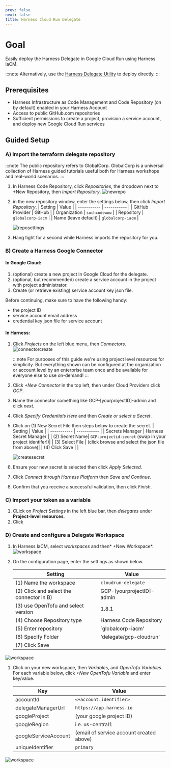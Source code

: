 ```yaml
---
prev: false
next: false
title: Harness Cloud Run Delegate
---
```


# Goal

Easily deploy the Harness Delegate in Google Cloud Run using Harness IaCM.

:::note
Alternatively, use the [Harness Delegate Utility](/harness_delegate_utility) to deploy directly.
:::

## Prerequisites

- Harness Infrastructure as Code Management and Code Repository (on by default) enabled in your Harness Account
- Access to public GitHub.com repositories
- Sufficient permissions to create a project, provision a service account, and deploy new Google Cloud Run services

## Guided Setup

### A) Import the terraform delegate repository

:::note
The public repository refers to GlobalCorp. GlobalCorp is a universal collection of Harness guided tutorials useful both for Harness workshops and real-world scenarios.
:::

1. In Harness Code Repository, click _Repositories_, the dropdown next to +New Repository, then _Import Repository_.
   ![newrepo](/images/delegate0.png)
2. in the new repository window, enter the settings below, then click _Import Repository_.
   | Setting | Value |
   | ----------- | ----------- |
   | GitHub Provider | GitHub |
   | Organization | `suchcodewow` |
   | Repository | `globalcorp-iacm` |
   | Name (leave default) | `globalcorp-iacm` |

   ![reposettings](/images/delegate00.png)

3. Hang tight for a second while Harness imports the repository for you.

### B) Create a Harness Google Connector

#### In Google Cloud:

1. (optional) create a new project in Google Cloud for the delegate.
1. (optional, but recommended) create a service account in the project with project administrator.
1. Create (or retrieve existing) service account key json file.

Before continuing, make sure to have the following handy:

- the project ID
- service account email address
- credential key json file for service account

#### In Harness:

1. Click _Projects_ on the left blue menu, then _Connectors_.
   ![connectorcreate](/images/delegate000.png)

   :::note
   For purposes of this guide we're using project level resources for simplicity. But everything shown can be configured at the organization or account level by an enterprise team once and be available for everyone else to use on-demand!
   :::

1. Click _+New Connector_ in the top left, then under Cloud Providers click _GCP_.
1. Name the connector something like GCP-[yourprojectID]-admin and click _next_.
1. Click _Specify Credentials Here_ and then _Create or select a Secret_.
1. Click on (1) New Secret File then steps below to create the secret.
   | Setting | Value |
   | ----------- | ----------- |
   | Secrets Manager | Harness Secret Manager |
   | (2) Secret Name| `GCP-projectid-secret` (swap in your project identifer!)|
   | (3) Select File | (click browse and select the json file from above)|
   | (4) Click Save | |

   ![createsecret](/images/delegate1.png)

1. Ensure your new secret is selected then click _Apply Selected_.
1. Click _Connect through Harness Platform_ then _Save and Continue_.
1. Confirm that you receive a successful validation, then click _Finish_.

### C) Import your token as a variable

1. CLick on _Project Settings_ in the left blue bar, then _delegates_ under **Project-level resources**.
1. Click

### D) Create and configure a Delegate Workspace

1. In Harness IaCM, select _workspaces_ and then* +New Workspace*.  
   ![workspace](/images/delegate1.png)
1. On the configuration page, enter the settings as shown below.

   | Setting                                  | Value                     |
   | ---------------------------------------- | ------------------------- |
   | (1) Name the workspace                   | `cloudrun-delegate`       |
   | (2) Click and select the connector in B) | GCP-[yourprojectID]-admin |
   | (3) use OpenTofu and select version      | 1.8.1                     |
   | (4) Choose Repository type               | Harness Code Repository   |
   | (5) Enter repository                     | `globalcorp-iacm'         |
   | (6) Specify Folder                       | 'delegate/gcp-cloudrun'   |
   | (7) Click Save                           |                           |

![workspace](/images/delegate2.png)

1. Click on your new workspace, then _Variables_, and _OpenTofu Variables_. For each variable below, click _+New OpenTofu Variable_ and enter key/value.

   | Key                  | Value                                    |
   | -------------------- | ---------------------------------------- |
   | accountId            | `<+account.identifier>`                  |
   | delegateManagerUrl   | `https://app.harness.io`                 |
   | googleProject        | (your google project ID)                 |
   | googleRegion         | i.e. us-central1                         |
   | googleServiceAccount | (email of service account created above) |
   | uniqueIdentifier     | `primary`                                |

![workspace](/images/delegate3.png)
